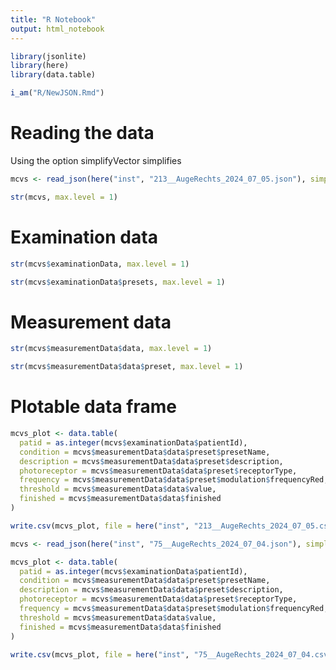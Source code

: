 ```yaml
---
title: "R Notebook"
output: html_notebook
---
```


```r

library(jsonlite)
library(here)
library(data.table)

i_am("R/NewJSON.Rmd")


```

# Reading the data

Using the option simplifyVector simplifies 

```r

mcvs <- read_json(here("inst", "213__AugeRechts_2024_07_05.json"), simplifyVector = TRUE)

str(mcvs, max.level = 1)

```

# Examination data

```r

str(mcvs$examinationData, max.level = 1)

```
```r

str(mcvs$examinationData$presets, max.level = 1)

```

# Measurement data

```r

str(mcvs$measurementData$data, max.level = 1)


```
```r

str(mcvs$measurementData$data$preset, max.level = 1)

```
# Plotable data frame

```r

mcvs_plot <- data.table(
  patid = as.integer(mcvs$examinationData$patientId),
  condition = mcvs$measurementData$data$preset$presetName,
  description = mcvs$measurementData$data$preset$description,
  photoreceptor = mcvs$measurementData$data$preset$receptorType,
  frequency = mcvs$measurementData$data$preset$modulation$frequencyRed,
  threshold = mcvs$measurementData$data$value,
  finished = mcvs$measurementData$data$finished
)

write.csv(mcvs_plot, file = here("inst", "213__AugeRechts_2024_07_05.csv"))

mcvs <- read_json(here("inst", "75__AugeRechts_2024_07_04.json"), simplifyVector = TRUE)

mcvs_plot <- data.table(
  patid = as.integer(mcvs$examinationData$patientId),
  condition = mcvs$measurementData$data$preset$presetName,
  description = mcvs$measurementData$data$preset$description,
  photoreceptor = mcvs$measurementData$data$preset$receptorType,
  frequency = mcvs$measurementData$data$preset$modulation$frequencyRed,
  threshold = mcvs$measurementData$data$value,
  finished = mcvs$measurementData$data$finished
)

write.csv(mcvs_plot, file = here("inst", "75__AugeRechts_2024_07_04.csv"))



```


